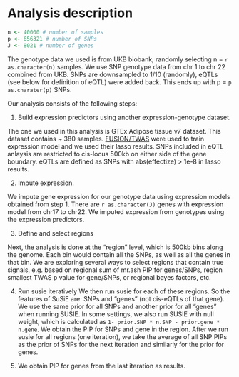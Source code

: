 
# Analysis description

```r
n <- 40000 # number of samples
p <- 656321 # number of SNPs
J <- 8021 # number of genes
```

The genotype data we used is from UKB biobank, randomly selecting n = `r as.character(n)` samples. We use SNP genotype data from chr 1 to chr 22 combined from UKB. SNPs are downsampled to 1/10 (randomly), eQTLs (see below for definition of eQTL) were added back. This ends up with p = `p as.charater(p)` SNPs.

Our analysis consists of the following steps: 

1. Build expression predictors using another expression-genotype dataset. 

The one we used in this analysis is GTEx Adipose tissue v7 dataset. This dataset contains ~ 380 samples. [FUSION/TWAS](http://gusevlab.org/projects/fusion/) were used to train expression model and we used their lasso results. SNPs included in eQTL anlaysis are restricted to cis-locus 500kb on either side of the gene boundary. eQTLs are defined as SNPs with abs(effectize) > 1e-8 in lasso results.  

2. Impute expression. 

We impute gene expression for our genotype data using expression models obtained from step 1. There are `r as.character(J)` genes with expression model from chr17 to chr22. We imputed expression from genotypes using the expression predictors. 

3. Define and select regions

Next, the analysis is done at the “region” level, which is 500kb bins along the genome. Each bin would contain all the SNPs, as well as all the genes in that bin. We are exploring several ways to select regions that contain true signals, e.g. based on regional sum of mr.ash PIP for genes/SNPs, region smallest TWAS p value for gene/SNPs, or regional bayes factors, etc.

4. Run susie iteratively
We then run susie for each of these regions. So the features of SuSiE are: SNPs and "genes" (not cis-eQTLs of that gene). We use the same prior for all SNPs and another prior for all "genes" when running SUSIE. In some settings, we also run SUSIE with null weight, which is calculated as `1- prior.SNP * n.SNP - prior.gene * n.gene`. We obtain the PIP for SNPs and gene in the region. After we run susie for all regions (one iteration), we take the average of all SNP PIPs as the prior of SNPs for the next iteration and similarly for the prior for genes. 

5. We obtain PIP for genes from the last iteration as results.


